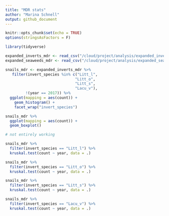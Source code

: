 ```yaml
---
title: "MDR stats"
author: "Marina Schnell"
output: github_document
---
```


```r
knitr::opts_chunk$set(echo = TRUE)
options(stringsAsFactors = F)
```

```r
library(tidyverse)
```

```r
expanded_inverts_mdr <- read_csv("/cloud/project/analysis/expanded_inverts_mdr.csv")
expanded_seaweeds_mdr <- read_csv("/cloud/project/analysis/expanded_seaweeds_mdr.csv")
```

```r
snails_mdr <- expanded_inverts_mdr %>%
   filter(invert_species %in% c("Litt_l",
                               "Litt_o",
                               "Litt_s",
                               "Lacu_v"),
         !(year == 2017)) %>%
  ggplot(mapping = aes(count)) +
    geom_histogram() +
    facet_wrap("invert_species")
```

```r
snails_mdr %>%
  ggplot(mapping = aes(count)) +
  geom_boxplot()
```

```r

# not entirely working

snails_mdr %>%
  filter(invert_species == "Litt_l") %>%
  kruskal.test(count ~ year, data = .)

snails_mdr %>%
  filter(invert_species == "Litt_o") %>%
  kruskal.test(count ~ year, data = .)

snails_mdr %>%
  filter(invert_species == "Litt_s") %>%
  kruskal.test(count ~ year, data = .)

snails_mdr %>%
  filter(invert_species == "Lacu_v") %>%
  kruskal.test(count ~ year, data = .)

```